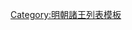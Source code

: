 {{ming|title=明朝汝寧國諸王|ed=汝寧國|head=[[嘉靖]]十四年（[[1535年]]）封。|
{{ming/title}}
{{ming/list|汝寧端恪王|[[朱勤然]]|朱睦㰂、嫡十四子|[[1535年]]—[[1568年]]|嘉靖十四年封。[[隆庆 (明朝)|隆慶]]二年薨。}}
{{ming/list|汝寧榮簡王|[[朱朝埭]]|朱勤然、庶一子|[[1572年]]—[[1594年]]|隆慶六年襲封。[[萬曆]]二十二年薨。}}
{{ming/list|汝寧僖順王|[[朱在唫]]|朱朝埭、嫡一子|[[1597年]]—[[1607年]]|萬曆二十二年封[[长子 (封号)|長子]]。二十五年襲封。三十五年薨。}}
{{ming/list|汝寧王|[[朱肅澲]]|朱在唫、子|？年—[[1646年]]|不知何年襲封。[[隆武]]二年四月，清致[[北京]]。}}
}}<noinclude>
[[Category:明朝諸王列表模板]]
</noinclude>